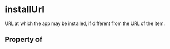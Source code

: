# installUrl

URL at which the app may be installed, if different from the URL of the item.

## Property of



